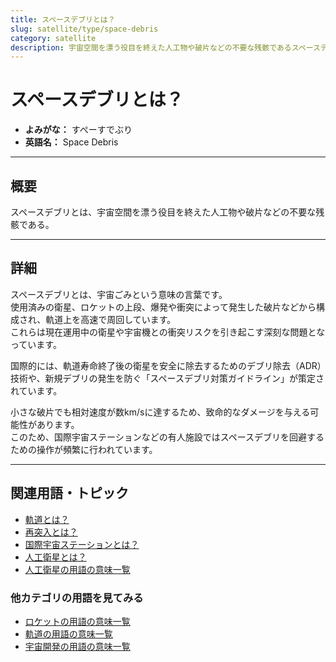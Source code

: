 ```yaml
---
title: スペースデブリとは？
slug: satellite/type/space-debris
category: satellite
description: 宇宙空間を漂う役目を終えた人工物や破片などの不要な残骸であるスペースデブリの意味・定義・内容について解説します。  
---
```



<Head>
  <script type="application/ld+json">
    {`{
      "@context": "https://schema.org",
      "@type": "DefinedTerm",
      "name": "スペースデブリ",
      "inDefinedTermSet": "https://www.space-portal.org",
      "termCode": "satellite/type/space-debris",
      "description": "宇宙空間を漂う役目を終えた人工物や破片などの不要な残骸であるスペースデブリの意味・定義・内容について解説します。  ",
      "url": "https://www.space-portal.org/docs/satellite/type/space-debris"
    }`}
  </script>
</Head>

# スペースデブリとは？

- **よみがな：** すぺーすでぶり  
- **英語名：** Space Debris  

---

## 概要

スペースデブリとは、宇宙空間を漂う役目を終えた人工物や破片などの不要な残骸である。  

---

## 詳細

スペースデブリとは、宇宙ごみという意味の言葉です。  
使用済みの衛星、ロケットの上段、爆発や衝突によって発生した破片などから構成され、軌道上を高速で周回しています。  
これらは現在運用中の衛星や宇宙機との衝突リスクを引き起こす深刻な問題となっています。  

国際的には、軌道寿命終了後の衛星を安全に除去するためのデブリ除去（ADR）技術や、新規デブリの発生を防ぐ「スペースデブリ対策ガイドライン」が策定されています。  

小さな破片でも相対速度が数km/sに達するため、致命的なダメージを与える可能性があります。  
このため、国際宇宙ステーションなどの有人施設ではスペースデブリを回避するための操作が頻繁に行われています。  

---

## 関連用語・トピック

- [軌道とは？](/docs/orbit/orbit)
- [再突入とは？](/docs/explorer/technology/reentry)
- [国際宇宙ステーションとは？](/docs/satellite/index/iss)
- [人工衛星とは？](/docs/satellite/satellite)
- [人工衛星の用語の意味一覧](/docs/category/satellite)

### 他カテゴリの用語を見てみる
- [ロケットの用語の意味一覧](/docs/category/rocket)
- [軌道の用語の意味一覧](/docs/category/orbit)
- [宇宙開発の用語の意味一覧](/docs/category/glossary)
